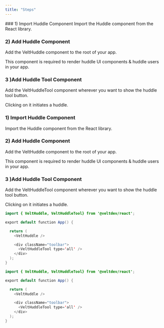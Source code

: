 ```yaml
---
title: "Steps"
---
```


<Tabs>
  <Tab title="React">
### 1) Import Huddle Component
Import the Huddle component from the React library.

### 2) Add Huddle Component

Add the VeltHuddle component to the root of your app.

This component is required to render huddle UI components & huddle users in your app.

### 3 )Add Huddle Tool Component

Add the VeltHuddleTool component wherever you want to show the huddle tool button.

Clicking on it initiates a huddle.

  </Tab>
  <Tab title="Next.js">

### 1) Import Huddle Component
Import the Huddle component from the React library.

### 2) Add Huddle Component

Add the VeltHuddle component to the root of your app.

This component is required to render huddle UI components & huddle users in your app.

### 3 )Add Huddle Tool Component

Add the VeltHuddleTool component wherever you want to show the huddle tool button.

Clicking on it initiates a huddle.
  </Tab>
</Tabs>

<RequestExample>

```java React
import { VeltHuddle, VeltHuddleTool} from '@veltdev/react';

export default function App() {

  return (
    <VeltHuddle />

    <div className="toolbar">
      <VeltHuddleTool type='all' />
    </div>
  );
}
```

```java Next.js
import { VeltHuddle, VeltHuddleTool} from '@veltdev/react';

export default function App() {

  return (
    <VeltHuddle />

    <div className="toolbar">
      <VeltHuddleTool type='all' />
    </div>
  );
}
```

</RequestExample>
